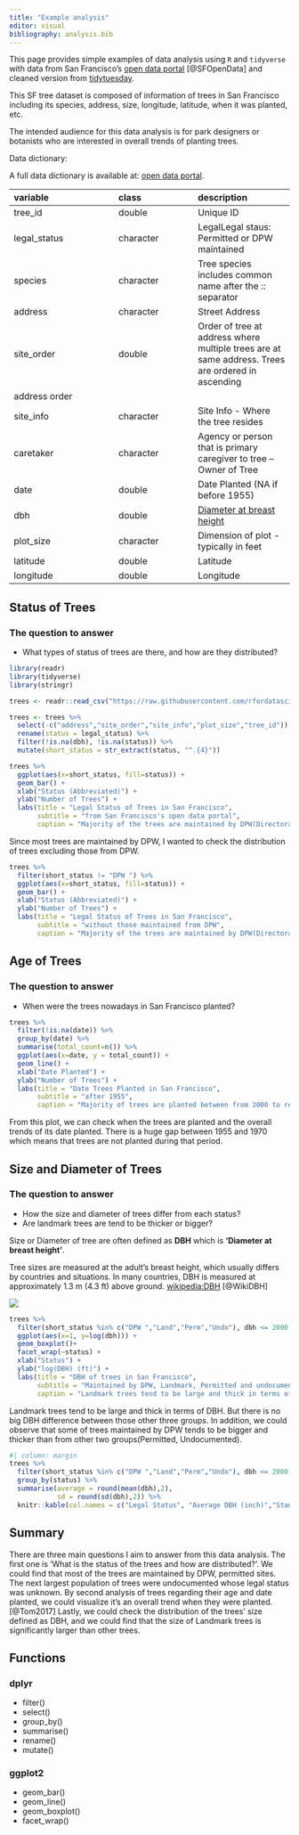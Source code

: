```yaml
---
title: "Example analysis"
editor: visual
bibliography: analysis.bib
---
```


This page provides simple examples of data analysis using `R` and `tidyverse` with data from San Francisco's [open data portal](https://data.sfgov.org/City-Infrastructure/Street-Tree-List/tkzw-k3nq) [@SFOpenData] and cleaned version from 
[tidytuesday](https://github.com/rfordatascience/tidytuesday/blob/master/data/2020/2020-01-28/readme.md). 

This SF tree dataset is composed of information of trees in San Francisco including its species, address, size, longitude, latitude, when it was planted, etc. 

The intended audience for this data analysis is for park designers or botanists who are interested in overall trends of planting trees. 

::: callout-note

Data dictionary:

A full data dictionary is available at: [open data portal](https://data.sfgov.org/City-Infrastructure/Street-Tree-List/tkzw-k3nq).

|variable     |class     |description |
|:------------|:---------|:-----------|
|tree_id      |double    | Unique ID |
|legal_status |character | LegalLegal staus: Permitted or DPW maintained |
|species      |character | Tree species includes common name after the :: separator |
|address      |character | Street Address |
|site_order   |double    | Order of tree at address where multiple trees are at same address. Trees are ordered in ascending
address order |
|site_info    |character | Site Info - Where the tree resides |
|caretaker    |character | Agency or person that is primary caregiver to tree -- Owner of Tree |
|date         |double    | Date Planted (NA if before 1955)|
|dbh          |double    | [Diameter at breast height](https://en.wikipedia.org/wiki/Diameter_at_breast_height) |
|plot_size    |character | Dimension of plot - typically in feet |
|latitude     |double    | Latitude |
|longitude    |double    | Longitude |

:::

## Status of Trees

### The question to answer

-   What types of status of trees are there, and how are they distributed?

```r
library(readr)
library(tidyverse)
library(stringr)

trees <- readr::read_csv("https://raw.githubusercontent.com/rfordatascience/tidytuesday/master/data/2020/2020-01-28/sf_trees.csv") 

trees <- trees %>%
  select(-c("address","site_order","site_info","plot_size","tree_id")) %>%
  rename(status = legal_status) %>%
  filter(!is.na(dbh), !is.na(status)) %>%
  mutate(short_status = str_extract(status, "^.{4}"))
```

```r
trees %>%
  ggplot(aes(x=short_status, fill=status)) +
  geom_bar() +
  xlab("Status (Abbreviated)") +
  ylab("Number of Trees") +
  labs(title = "Legal Status of Trees in San Francisco", 
       subtitle = "from San Francisco's open data portal",
       caption = "Majority of the trees are maintained by DPW(Directorate of Public Works). ")
```

Since most trees are maintained by DPW, I wanted to check the distribution of trees excluding those from DPW. 

```r
trees %>%
  filter(short_status != "DPW ") %>%
  ggplot(aes(x=short_status, fill=status)) +
  geom_bar() +
  xlab("Status (Abbreviated)") +
  ylab("Number of Trees") +
  labs(title = "Legal Status of Trees in San Francisco", 
       subtitle = "without those maintained from DPW",
       caption = "Majority of the trees are maintained by DPW(Directorate of Public Works). ")
```


## Age of Trees

### The question to answer

-   When were the trees nowadays in San Francisco planted?

```r
trees %>%
  filter(!is.na(date)) %>%
  group_by(date) %>%
  summarise(total_count=n()) %>%
  ggplot(aes(x=date, y = total_count)) +
  geom_line() +
  xlab("Date Planted") +
  ylab("Number of Trees") +
  labs(title = "Date Trees Planted in San Francisco", 
       subtitle = "after 1955",
       caption = "Majority of trees are planted between from 2000 to recent.")
```

From this plot, we can check when the trees are planted and the overall trends of its date planted. There is a huge gap between 1955 and 1970 which means that trees are not planted during that period. 

## Size and Diameter of Trees

### The question to answer

-   How the size and diameter of trees differ from each status?
-   Are landmark trees are tend to be thicker or bigger?

::: callout-important
Size or Diameter of tree are often defined as **DBH** which is **'Diameter at breast height'**. 

Tree sizes are measured at the adult's breast height, which usually differs by countries and situations. In many countries, DBH is measured at approximately 1.3 m (4.3 ft) above ground. [wikipedia:DBH](https://en.wikipedia.org/wiki/Diameter_at_breast_height) [@WikiDBH]

![](Using_a_DTApe.JPG)
:::

```r
trees %>%
  filter(short_status %in% c("DPW ","Land","Perm","Undo"), dbh <= 2000 , dbh >0) %>%
  ggplot(aes(x=1, y=log(dbh))) +
  geom_boxplot()+
  facet_wrap(~status) +
  xlab("Status") +
  ylab("log(DBH) (ft)") +
  labs(title = "DBH of trees in San Francisco", 
       subtitle = "Maintained by DPW, Landmark, Permitted and undocumented trees",
       caption = "Landmark trees tend to be large and thick in terms of DBH.")

```

Landmark trees tend to be large and thick in terms of DBH. But there is no big DBH difference between those other three groups. In addition, we could observe that some of trees maintained by DPW tends to be bigger and thicker than from other two groups(Permitted, Undocumented). 
  

```r
#| column: margin
trees %>%
  filter(short_status %in% c("DPW ","Land","Perm","Undo"), dbh <= 2000 , dbh >0) %>%
  group_by(status) %>%
  summarise(average = round(mean(dbh),2),
            sd = round(sd(dbh),2)) %>%
  knitr::kable(col.names = c("Legal Status", "Average DBH (inch)","Standard deviation (inch)"))
```

## Summary

There are three main questions I aim to answer from this data analysis. The first one is 'What is the status of the trees and how are distributed?'. We could find that most of the trees are maintained by DPW, permitted sites. The next largest population of trees were undocumented whose legal status was unknown. By second analysis of trees regarding their age and date planted, we could visualize it's an overall trend when they were planted.[@Tom2017]  Lastly, we could check the distribution of the trees' size defined as DBH, and we could find that the size of Landmark trees is significantly larger than other trees. 

## Functions

### dplyr
-   filter()
-   select()
-   group_by()
-   summarise()
-   rename()
-   mutate()

### ggplot2

-   geom_bar()
-   geom_line()
-   geom_boxplot()
-   facet_wrap()





